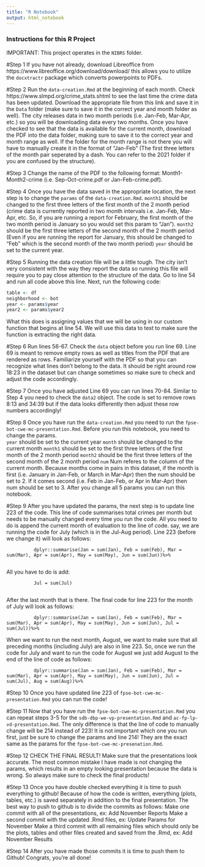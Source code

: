 ```yaml
---
title: "R Notebook"
output: html_notebook
---
```


### Instructions for this R Project
IMPORTANT: This project operates in the `NIBRS` folder.

#Step 1
If you have not already, download Libreoffice from https://www.libreoffice.org/download/download/ this allows you to utilize the `docxtractr` package which converts powerpoints to PDFs.

#Step 2
Run the `data-creation.Rmd` at the beginning of each month. Check https://www.slmpd.org/crime_stats.shtml to see the last time the crime data has been updated. Download the appropriate file from this link and save it in the `Data` folder (make sure to save it in the correct year and month folder as well). The city releases data in two month periods (i.e. Jan-Feb, Mar-Apr, etc.) so you will be downloading data every two months. Once you have checked to see that the data is available for the current month, download the PDF into the data folder, making sure to save it to the correct year and month range as well. If the folder for the month range is not there you will have to manually create it in the format of "Jan-Feb" (The first three letters of the month pair seperated by a dash. You can refer to the 2021 folder if you are confused by the structure).

#Step 3
Change the name of the PDF to the following format: Month1-Month2-crime (i.e. Sep-Oct-crime.pdf or Jan-Feb-crime.pdf).

#Step 4
Once you have the data saved in the appropriate location, the next step is to change the `params` of the `data-creation.Rmd`. 
          `month1` should be changed to the first three letters of the first month of the 2 month period    (crime data is currently reported in two month intervals i.e. Jan-Feb, Mar-Apr, etc. So, if you are running a report for February, the first month of the two month period is January so you would set this param to "Jan"). 
          `month2` should be the first three letters of the second month of the 2 month period (Even if you are running the report for January, this should be changed to "Feb" which is the second month of the two month period)
          `year` should be set to the current year.
          
#Step 5
Running the data creation file will be a little tough. The city isn't very consistent with the way they report the data so running this file will require you to pay close attention to the structure of the data. Go to line 54 and run all code above this line. Next, run the following code:

```r
table <- df
neighborhood <- bot
year <- params$year
year2 <- params$year2
```

What this does is assigning values that we will be using in our custom function that begins at line 54. We will use this data to test to make sure the function is extracting the right data.

#Step 6
Run lines 56-67. Check the `data` object before you run line 69. Line 69 is meant to remove empty rows as well as titles from the PDF that are rendered as rows. Familiarize yourself with the PDF so that you can recognize what lines don't belong to the data. It should be right around row 18:23 in the dataset but can change sometimes so make sure to check and adjust the code accordingly.

#Step 7
Once you have adjusted Line 69 you can run lines 70-84. Similar to Step 4 you need to check the `data2` object. The code is set to remove rows 8:13 and 34:39 but if the data looks differently then adjust these row numbers accordingly!

#Step 8
Once you have run the `data-creation.Rmd` you need to run the `fpse-bot-cwe-mc-presentation.Rmd`. Before you run this notebook, you need to change the params.  
          `year` should be set to the current year
          `month` should be changed to the current month
          `month1` should be set to the first three letters of the first month of the 2 month period
          `month2` should be the first three letters of the second month of the 2 month period
          `num` Num referes to the column of the current month. Because months come in pairs in this dataset, if the month is first (i.e. January in Jan-Feb, or March in Mar-Apr) then the num should be set to 2. If it comes second (i.e. Feb in Jan-Feb, or Apr in Mar-Apr) then num should be set to 3.
After you change all 5 params you can run this notebook. 

#Step 9
After you have updated the params, the next step is to update line 223 of the code. This line of code summarises total crimes per month but needs to be manually changed every time you run the code. All you need to do is append the current month of evaluation to the line of code. say, we are running the code for July (which is in the Jul-Aug period). Line 223 (before we change it) will look as follows:

              dplyr::summarise(Jan = sum(Jan), Feb = sum(Feb), Mar = sum(Mar), Apr = sum(Apr), May = sum(May), Jun = sum(Jun))%>%
              
All you have to do is add:
            
              Jul = sum(Jul)
              
After the last month that is there. The final code for line 223 for the month of July will look as follows:

              dplyr::summarise(Jan = sum(Jan), Feb = sum(Feb), Mar = sum(Mar), Apr = sum(Apr), May = sum(May), Jun = sum(Jun), Jul = sum(Jul))%>%

When we want to run the next month, August, we want to make sure that all preceding months (including July) are also in line 223. So, once we run the code for July and want to run the code for August we just add August to the end of the line of code as follows:

              dplyr::summarise(Jan = sum(Jan), Feb = sum(Feb), Mar = sum(Mar), Apr = sum(Apr), May = sum(May), Jun = sum(Jun), Jul = sum(Jul), Aug = sum(Aug))%>%

#Step 10
Once you have updated line 223 of `fpse-bot-cwe-mc-presentation.Rmd` you can run the code!

#Step 11
Now that you have run the `fpse-bot-cwe-mc-presentation.Rmd` you can repeat steps 3-5 for the `sdb-dbp-we-vp-presentation.Rmd` and `ac-fp-lp-vd-presentation.Rmd`. The only difference is that the line of code to manually change will be 214 instead of 223! It is not important which one you run first, just be sure to change the params and line 214! They are the exact same as the params for the `fpse-bot-cwe-mc-presenation.Rmd`. 

#Step 12
CHECK THE FINAL RESULT! Make sure that the presentations look accurate. The most common mistake I have made is not changing the params, which results in an empty looking presentation because the data is wrong. So always make sure to check the final products!

#Step 13
Once you have double checked everything it is time to push everything to github! Because of how the code is written, everything (plots, tables, etc.) is saved separately in addition to the final presentation. The best way to push to github is to divide the commits as follows:
          Make one commit with all of the presentations, ex: Add November Reports
          Make a second commit with the updated .Rmd files, ex: Update Params for November
          Make a third commit with all remaining files which should only be the plots, tables and other files created and saved from the .Rmd, ex: Add November Results
          
#Step 14
After you have made those commits it is time to push them to Github! Congrats, you're all done!